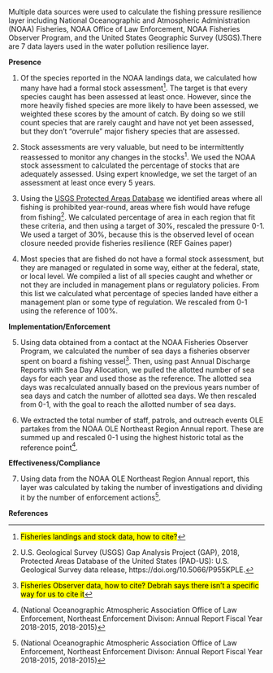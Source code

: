 Multiple data sources were used to calculate the fishing pressure resilience layer including National Oceanographic and Atmospheric Administration (NOAA) Fisheries, NOAA Office of Law Enforcement, NOAA Fisheries Observer Program, and the United States Geographic Survey (USGS).There are 7 data layers used in the water pollution resilience layer.

**Presence**

1. Of the species reported in the NOAA landings data, we calculated how many have had a formal stock assessment^[<mark>Fisheries landings and stock data, how to cite?</mark>]. The target is that every species caught has been assessed at least once. However, since the more heavily fished species are more likely to have been assessed, we weighted these scores by the amount of catch. By doing so we still count species that are rarely caught and have not yet been assessed, but they don't "overrule" major fishery species that are assessed.

2. Stock assessments are very valuable, but need to be intermittently reassessed to monitor any changes in the stocks^1^. We used the NOAA stock assessment to calculated the percentage of stocks that are adequately assessed. Using expert knowledge, we set the target of an assessment at least once every 5 years.

3. Using the [USGS Protected Areas Database](https://doi.org/10.5066/P955KPLE) we identified areas where all fishing is prohibited year-round, areas where fish would have refuge from fishing^[U.S. Geological Survey (USGS) Gap Analysis Project (GAP), 2018, Protected Areas Database of the United States (PAD-US): U.S. Geological Survey data release, https://doi.org/10.5066/P955KPLE.]. We calculated percentage of area in each region that fit these criteria, and then using a target of 30%, rescaled the pressure 0-1. We used a target of 30%, because this is the observed level of ocean closure needed provide fisheries resilience (REF Gaines paper)

4. Most species that are fished do not have a formal stock assessment, but they are managed or regulated in some way, either at the federal, state, or local level. We compiled a list of all species caught and whether or not they are included in management plans or regulatory policies. From this list we calculated what percentage of species landed have either a management plan or some type of regulation. We rescaled from 0-1 using the reference of 100%.

**Implementation/Enforcement** 

5. Using data obtained from a contact at the NOAA Fisheries Observer Program, we calculated the number of sea days a fisheries observer spent on board a fishing vessel^[<mark>Fisheries Observer data, how to cite? Debrah says there isn't a specific way for us to cite it</mark>]. Then, using past Annual Discharge Reports with Sea Day Allocation, we pulled the allotted number of sea days for each year and used those as the reference. The allotted sea days was recalculated annually based on the previous years number of sea days and catch the number of allotted sea days. We then rescaled from 0-1, with the goal to reach the allotted number of sea days.

6.  We extracted the total number of staff,  patrols, and outreach events OLE partakes from the NOAA OLE Northeast Region Annual report. These are summed up and rescaled 0-1 using the highest historic total as the reference point^[(National Oceanographic Atmospheric Association Office of Law Enforcement, Northeast Enforcement Divison: Annual Report Fiscal Year 2018-2015, 2018-2015)].

**Effectiveness/Compliance**

7. Using data from the NOAA OLE Northeast Region Annual report, this layer was calculated by taking the number of investigations and dividing it by the number of enforcement actions^[(National Oceanographic Atmospheric Association Office of Law Enforcement, Northeast Enforcement Divison: Annual Report Fiscal Year 2018-2015, 2018-2015)].

**References**
